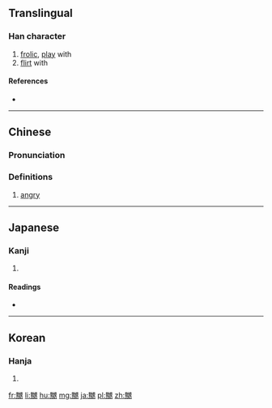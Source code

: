 {{also|嫐}}
==Translingual==

===Han character===
{{Han char|rn=38|rad=女|as=14|sn=17|four=66427|canj=WSVWS|ids=⿲男女男}}

# [[frolic]], [[play]] with
# [[flirt]] with

====References====
* {{Han ref|kx=0273.070|dkj=06831|dj=0541.130|hdz=21087.010|uh=5B32|ud=23346|bh=ECD0|bd=60624}}

----

==Chinese==
{{zh-forms}}

===Pronunciation===
{{zh-pron
|m=niǎo
|c=nau1,niu5
|mc=y
|oc=y
|ma=
|cat=v
}}

===Definitions===

# {{label|zh|Cantonese}} [[angry]]

----

==Japanese==

===Kanji===
{{ja-kanji|grade=9|rs=女14}}

# {{defn|lang=ja|sort=女14}}

====Readings====
* {{ja-readings|on=[[じょう]] (jō)|kun=[[なぶる]] (naburu)}}

----

==Korean==

===Hanja===
{{ko-hanja|hangeul=뇨|rv=nyo|mr=nyo}}

# {{defn|lang=ko|sort=女14}}

[[fr:嬲]]
[[li:嬲]]
[[hu:嬲]]
[[mg:嬲]]
[[ja:嬲]]
[[pl:嬲]]
[[zh:嬲]]